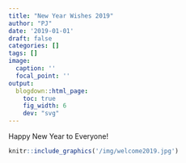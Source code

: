 ```yaml
---
title: "New Year Wishes 2019"
author: "PJ"
date: '2019-01-01'
draft: false
categories: []
tags: []
image:
  caption: ''
  focal_point: ''
output:
  blogdown::html_page:
    toc: true
    fig_width: 6
    dev: "svg"
---
```


Happy New Year to Everyone!

```r
knitr::include_graphics('/img/welcome2019.jpg')
```


